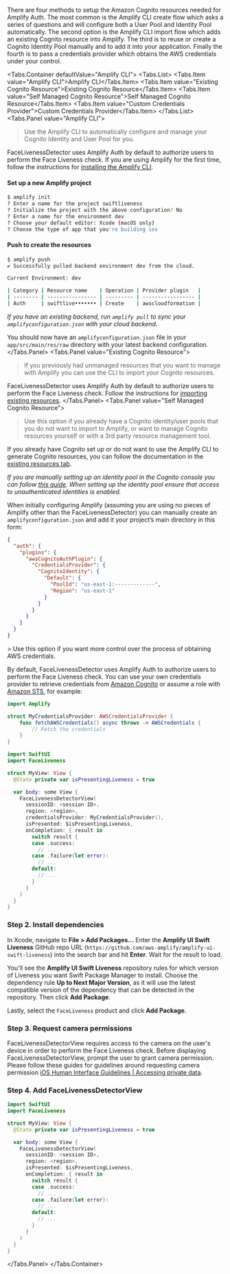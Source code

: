 
There are four methods to setup the Amazon Cognito resources needed for Amplify Auth. The most common is the Amplify CLI create flow which asks a series of questions and will configure both a User Pool and Identity Pool automatically. The second option is the Amplify CLI import flow which adds an existing Cognito resource into Amplify. The third is to reuse or create a Cognito Identity Pool manually and to add it into your application. Finally the fourth is to pass a credentials provider which obtains the AWS credentials under your control.

<CognitoCallout />

<Tabs.Container defaultValue="Amplify CLI">
  <Tabs.List>
    <Tabs.Item value="Amplify CLI">Amplify CLI</Tabs.Item>
    <Tabs.Item value="Existing Cognito Resource">Existing Cognito Resource</Tabs.Item>
    <Tabs.Item value="Self Managed Cognito Resource">Self Managed Cognito Resource</Tabs.Item>
    <Tabs.Item value="Custom Credentials Provider">Custom Credentials Provider</Tabs.Item>
  </Tabs.List>
  <Tabs.Panel value="Amplify CLI">
> Use the Amplify CLI to automatically configure and manage your Cognito Identity and User Pool for you.

FaceLivenessDetector uses Amplify Auth by default to authorize users to perform the Face Liveness check. If you are using Amplify for the first time, follow the instructions for [installing the Amplify CLI](https://docs.amplify.aws/cli/start/install/).

#### Set up a new Amplify project

```bash
$ amplify init
? Enter a name for the project swiftliveness
? Initialize the project with the above configuration? No
? Enter a name for the environment dev
? Choose your default editor: Xcode (macOS only)
? Choose the type of app that you're building ios
```

<CLI />

#### Push to create the resources

```bash
$ amplify push
✔ Successfully pulled backend environment dev from the cloud.

Current Environment: dev

| Category | Resource name    | Operation | Provider plugin   |
| -------- | ---------------- | --------- | ----------------- |
| Auth     | swiftlive••••••• | Create    | awscloudformation | 
```

_If you have an existing backend, run `amplify pull` to sync your `amplifyconfiguration.json` with your cloud backend._

You should now have an `amplifyconfiguration.json` file in your `app/src/main/res/raw` directory with your latest backend configuration.
  <QuickAddSwift />
  </Tabs.Panel>
  <Tabs.Panel value="Existing Cognito Resource">
> If you previously had unmanaged resources that you want to manage with Amplify you can use the CLI to import your Cognito resources.

FaceLivenessDetector uses Amplify Auth by default to authorize users to perform the Face Liveness check. Follow the instructions for [importing existing resources](https://docs.amplify.aws/lib/auth/getting-started/q/platform/android/#set-up-backend-resources).
 <QuickAddSwift />
  </Tabs.Panel>
  <Tabs.Panel value="Self Managed Cognito Resource">
> Use this option if you already have a Cognito identity/user pools that you do not want to import to Amplify, or want to manage Cognito resources yourself or with a 3rd party resource management tool.

If you already have Cognito set up or do not want to use the Amplify CLI to generate Cognito resources, you can follow the documentation in the [existing resources tab](https://docs.amplify.aws/lib/auth/getting-started/q/platform/android/#set-up-backend-resources).

_If you are manually setting up an identity pool in the Cognito console you can follow [this guide](https://docs.aws.amazon.com/cognito/latest/developerguide/getting-started-with-identity-pools.html#create-identity-pool). When setting up the identity pool ensure that access to unauthenticated identities is enabled._

When initially configuring Amplify (assuming you are using no pieces of Amplify other than the FaceLivenessDetector) you can manually create an `amplifyconfiguration.json` and add it your project’s main directory in this form:

```json
{
  "auth": {
    "plugins": {
      "awsCognitoAuthPlugin": {
        "CredentialsProvider": {
          "CognitoIdentity": {
            "Default": {
              "PoolId": "us-east-1:-------------",
              "Region": "us-east-1"
            }
          }
        }
      }
    }
  }
}
```
<QuickAddSwift />
  </Tabs.Panel>
  <Tabs.Panel value="Custom Credentials Provider">
> Use this option if you want more control over the process of obtaining AWS credentials.

By default, FaceLivenessDetector uses Amplify Auth to authorize users to perform the Face Liveness check. You can use your own credentials provider to retrieve credentials from [Amazon Cognito](https://aws.amazon.com/cognito/) or assume a role with [Amazon STS](https://docs.aws.amazon.com/STS/latest/APIReference/API_AssumeRole.html), for example:


```swift
import Amplify

struct MyCredentialsProvider: AWSCredentialsProvider {
    func fetchAWSCredentials() async throws -> AWSCredentials { 
        // Fetch the credentials
    }
}
```

```swift
import SwiftUI
import FaceLiveness

struct MyView: View { 
  @State private var isPresentingLiveness = true

  var body: some View { 
    FaceLivenessDetectorView(
      sessionID: <session ID>,
      region: <region>,
      credentialsProvider: MyCredentialsProvider(),
      isPresented: $isPresentingLiveness,
      onCompletion: { result in
        switch result {
        case .success: 
          // ...
        case .failure(let error):
          // ...
        default:
          // ...
        }
      }
    )
  }
}
```

<Credentials />
<Liveness />

### Step 2. Install dependencies

In Xcode, navigate to **File > Add Packages...**
Enter the **Amplify UI Swift Liveness** GitHub repo URL (`https://github.com/aws-amplify/amplify-ui-swift-liveness`) into the search bar and hit **Enter**. Wait for the result to load.

You'll see the **Amplify UI Swift Liveness** repository rules for which version of Liveness you want Swift Package Manager to install. Choose the dependency rule **Up to Next Major Version**, as it will use the latest compatible version of the dependency that can be detected in the repository. Then click **Add Package**.

Lastly, select the `FaceLiveness` product and click **Add Package**.

### Step 3. Request camera permissions

FaceLivenessDetectorView requires access to the camera on the user's device in order to perform the Face Liveness check. Before displaying FaceLivenessDetectorView, prompt the user to grant camera permission. Please follow these guides for guidelines around requesting camera permission [iOS Human Interface Guidelines | Accessing private data](https://developer.apple.com/design/human-interface-guidelines/patterns/accessing-private-data/).

### Step 4. Add FaceLivenessDetectorView

```swift
import SwiftUI
import FaceLiveness

struct MyView: View { 
  @State private var isPresentingLiveness = true

  var body: some View { 
    FaceLivenessDetectorView(
      sessionID: <session ID>,
      region: <region>,
      isPresented: $isPresentingLiveness,
      onCompletion: { result in
        switch result {
        case .success: 
          // ...
        case .failure(let error):
          // ...
        default:
          // ...
        }
      }
    )
  }
}
```
  </Tabs.Panel>
</Tabs.Container>
